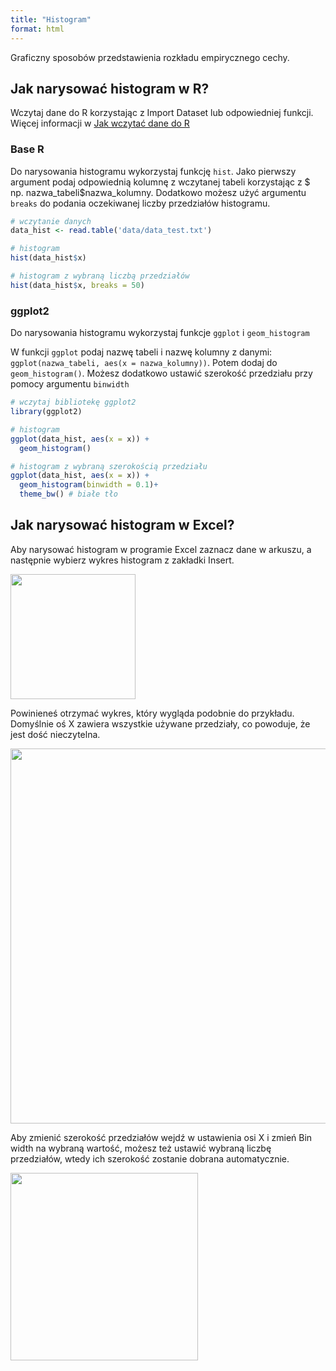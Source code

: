 ```yaml
---
title: "Histogram"
format: html
---
```


Graficzny sposobów przedstawienia rozkładu empirycznego cechy. 

## Jak narysować histogram w R?

Wczytaj dane do R korzystając z Import Dataset lub odpowiedniej funkcji. Więcej informacji w [Jak wczytać dane do R](wczytanie_danych.qmd)

### Base R

Do narysowania histogramu wykorzystaj funkcję `hist`. Jako pierwszy argument podaj odpowiednią kolumnę z wczytanej tabeli korzystając z $ np. nazwa_tabeli$nazwa_kolumny. Dodatkowo możesz użyć argumentu `breaks` do podania oczekiwanej liczby przedziałów histogramu.

```r
# wczytanie danych
data_hist <- read.table('data/data_test.txt')

# histogram
hist(data_hist$x)

# histogram z wybraną liczbą przedziałów
hist(data_hist$x, breaks = 50)
```


### ggplot2

Do narysowania histogramu wykorzystaj funkcje `ggplot` i `geom_histogram`

W funkcji `ggplot` podaj nazwę tabeli i nazwę kolumny z danymi: `ggplot(nazwa_tabeli, aes(x = nazwa_kolumny))`. Potem dodaj do `geom_histogram()`. Możesz dodatkowo ustawić szerokość przedziału przy pomocy argumentu `binwidth`

```r
# wczytaj bibliotekę ggplot2
library(ggplot2)

# histogram
ggplot(data_hist, aes(x = x)) + 
  geom_histogram()

# histogram z wybraną szerokością przedziału
ggplot(data_hist, aes(x = x)) + 
  geom_histogram(binwidth = 0.1)+
  theme_bw() # białe tło
```


## Jak narysować histogram w Excel?

Aby narysować histogram w programie Excel zaznacz dane w arkuszu, a następnie wybierz wykres histogram z zakładki Insert.

![](images/excel_screenshots/excel_histogram.png){fig-align="center" width="200"}

Powinieneś otrzymać wykres, który wygląda podobnie do przykładu. Domyślnie oś X zawiera wszystkie używane przedziały, co powoduje, że jest dość nieczytelna.

![](images/excel_screenshots/excel_histogram3.png){fig-align="center" width="600"}

Aby zmienić szerokość przedziałów wejdź w ustawienia osi X i zmień Bin width na wybraną wartość, możesz też ustawić wybraną liczbę przedziałów, wtedy ich szerokość zostanie dobrana automatycznie.

![](images/excel_screenshots/excel_histogram2.png){fig-align="center" width="300"}

